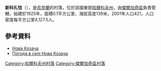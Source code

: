 {{coord|50|18|7|N|36|10|18|E|scale:100000_region:UA|display=title}}

'''新科扎恰'''（{{lang-uk|Нова Козача}}），是[[烏克蘭|烏克蘭]]的村落，位於該國東部[[哈爾科夫州|哈爾科夫州]]，由[[傑爾加奇區_(烏克蘭)|傑爾加奇區]]負責管轄，始建於1925年，面積0.1平方公里，海拔高度139米，2001年人口421，人口密度每平方公里4,127.5人。

==參考資料==
* [https://web.archive.org/web/20160306190614/http://w1.c1.rada.gov.ua/pls/z7502/A005?rdat1=09.01.2009&rf7571=32934 Нова Козача]
* [http://weather.in.ua/ua/har'kovskaja/9554 Погода в селі Нова Козача] {{Wayback|url=http://weather.in.ua/ua/har%27kovskaja/9554 |date=20200813004146 }}

{{DEFAULTSORT:Ілліча}}
[[Category:哈爾科夫州村落|Category:哈爾科夫州村落]]
[[Category:傑爾加奇區村落|Category:傑爾加奇區村落]]


{{Kharkiv-geo-stub}}